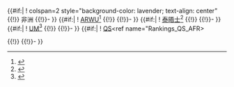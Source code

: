 <includeonly>
{{#if:{{{ARWU_AFR|}}}{{{UM_AFR}}}{{{QS_AFR|}}}{{{THE_AFR|}}}|
! colspan=2 style="background-color: lavender; text-align: center" {{!}} 非洲
{{!}}-
}}
{{#if:{{{ARWU_AFR|}}}|
! [[世界大學學術排名|ARWU]]<ref name="Rankings_ARWU_AFR">{{cite web|url=http://www.shanghairanking.com/ARWU2012.html|title=Academic Ranking of World Universities: Global |year=2012 |publisher=Institute of Higher Education, Shanghai Jiao Tong University |accessdate=October 7, 2012}}</ref>
{{!}} {{{ARWU_AFR}}}
{{!}}-
}}
{{#if:{{{THE_AFR|}}}|
! [[泰晤士高等教育世界大學排名|泰晤士]]<ref name="Rankings_THE_AFR">{{Cite web|url=http://www.timeshighereducation.co.uk/world-university-rankings/2012-13/world-ranking/region/africa |title=Top African universities |year=2012 |publisher=The Times Higher Education|accessdate=October 7, 2012}}</ref>
{{!}} {{{THE_AFR}}}
{{!}}-
}}
{{#if:{{{UM_AFR|}}}|
! [[U-Multirank|UM]]<ref name="Rankings_UM_AFR">{{cite web|url=http://www.u-multirank.eu/|title=U-Multirank - Multi-dimensional Global ranking of Universities |year=2012 |publisher=European Commission |accessdate=October 7, 2012}}</ref>
{{!}} {{{UM_AFR}}}
{{!}}-
}}
{{#if:{{{QS_AFR|}}}|
! [[QS世界大學排名|QS]]<ref name="Rankings_QS_AFR>{{cite web |url=http://www.topuniversities.com/university-rankings/world-university-rankings/2012 |title=QS World University Rankings |publisher=QS Quacquarelli Symonds Limited |accessdate=October 7, 2012 |year=2012}}</ref>
{{!}} {{{QS_AFR}}}
{{!}}-
}}
</includeonly><noinclude>{{documentation}}</noinclude>